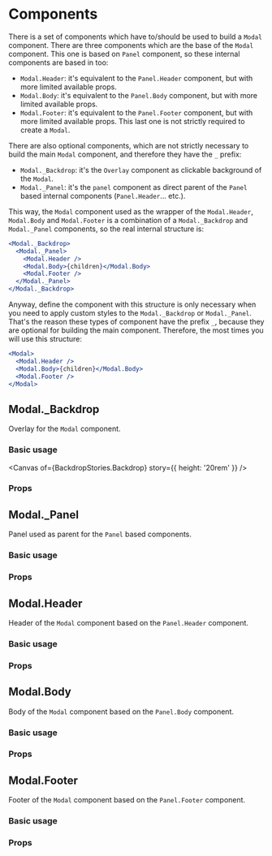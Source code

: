 

<Meta title="Components/Layout/Modal/Components/Docs" of={PanelStories} />

# Components

There is a set of components which have to/should be used to build a `Modal` component.
There are three components which are the base of the `Modal` component. This one is
based on `Panel` component, so these internal components are based in too:

- `Modal.Header`: it's equivalent to the `Panel.Header` component, but with more limited available props.
- `Modal.Body`: it's equivalent to the `Panel.Body` component, but with more limited available props.
- `Modal.Footer`: it's equivalent to the `Panel.Footer` component, but with more limited available props.
  This last one is not strictly required to create a `Modal`.

There are also optional components, which are not strictly necessary to build the main `Modal`
component, and therefore they have the `_` prefix:

- `Modal._Backdrop`: it's the `Overlay` component as clickable background of the `Modal`.
- `Modal._Panel`: it's the `panel` component as direct parent of the `Panel` based internal components
  (`Panel.Header`... etc.).

This way, the `Modal` component used as the wrapper of the `Modal.Header`, `Modal.Body` and
`Modal.Footer` is a combination of a `Modal._Backdrop` and `Modal._Panel` components,
so the real internal structure is:

```jsx
<Modal._Backdrop>
  <Modal._Panel>
    <Modal.Header />
    <Modal.Body>{children}</Modal.Body>
    <Modal.Footer />
  </Modal._Panel>
</Modal._Backdrop>
```

Anyway, define the component with this structure is only necessary when you need to apply custom styles to the
`Modal._Backdrop` or `Modal._Panel`. That's the reason these types of component have the prefix `_`,
because they are optional for building the main component. Therefore, the most times you will use this structure:

```jsx
<Modal>
  <Modal.Header />
  <Modal.Body>{children}</Modal.Body>
  <Modal.Footer />
</Modal>
```

## Modal.\_Backdrop

Overlay for the `Modal` component.

### Basic usage

<Canvas of={BackdropStories.Backdrop} story={{ height: '20rem' }} />

### Props

<ArgTypes of={BackdropStories} />

## Modal.\_Panel

Panel used as parent for the `Panel` based components.

### Basic usage

<Canvas of={PanelStories.Panel} />

### Props

<ArgTypes of={PanelStories} />

## Modal.Header

Header of the `Modal` component based on the `Panel.Header` component.

### Basic usage

<Canvas of={HeaderStories.Header} />

### Props

<ArgTypes of={HeaderStories} />

## Modal.Body

Body of the `Modal` component based on the `Panel.Body` component.

### Basic usage

<Canvas of={BodyStories.Body} />

### Props

<ArgTypes of={BodyStories} />

## Modal.Footer

Footer of the `Modal` component based on the `Panel.Footer` component.

### Basic usage

<Canvas of={FooterStories.Footer} />

### Props

<ArgTypes of={FooterStories} />
